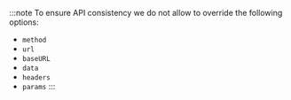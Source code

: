 :::note
To ensure API consistency we do not allow to override the following options:
- `method`
- `url`
- `baseURL`
- `data`
- `headers`
- `params`
:::
